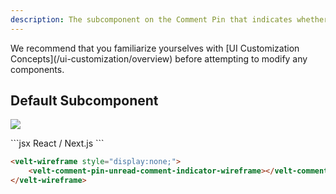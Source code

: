 ```yaml
---
description: The subcomponent on the Comment Pin that indicates whether a Comment hasn't been read yet by the User.
---
```


<Note>
We recommend that you familiarize yourselves with [UI Customization Concepts](/ui-customization/overview) before attempting to modify any components.
</Note>


## Default Subcomponent

![](/images/customization/Unread_indicator.png)

<RequestExample>
```jsx React / Next.js
<VeltWireframe>
    <VeltCommentPinWireframe.UnreadCommentIndicator/>
</VeltWireframe>
```

```HTML HTML
<velt-wireframe style="display:none;">
    <velt-comment-pin-unread-comment-indicator-wireframe></velt-comment-pin-unread-comment-indicator-wireframe>
</velt-wireframe>
```

</RequestExample>

